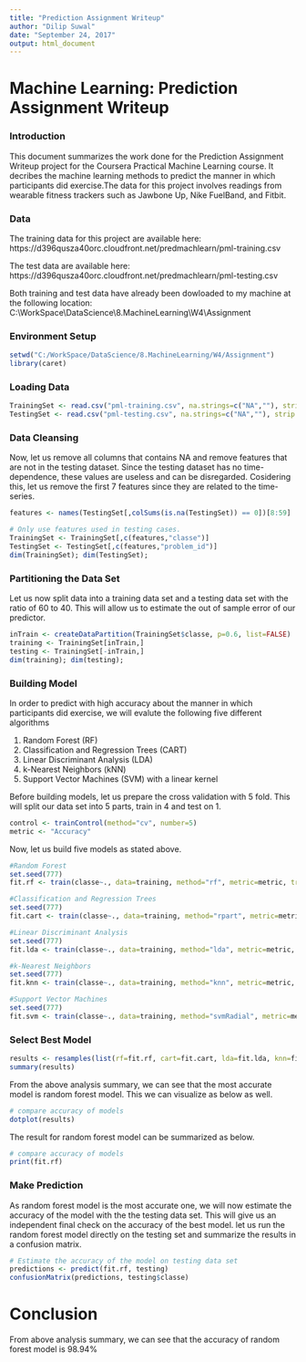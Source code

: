 ---
title: "Prediction Assignment Writeup"
author: "Dilip Suwal"
date: "September 24, 2017"
output: html_document
---

# Machine Learning: Prediction Assignment Writeup

### Introduction

This document summarizes the work done for the Prediction Assignment Writeup project for the Coursera Practical Machine Learning course. It decribes the machine learning methods to predict the manner in which participants did exercise.The data for this project involves readings from wearable fitness trackers such as Jawbone Up, Nike FuelBand, and Fitbit.

### Data

The training data for this project are available here: https://d396qusza40orc.cloudfront.net/predmachlearn/pml-training.csv

The test data are available here:
https://d396qusza40orc.cloudfront.net/predmachlearn/pml-testing.csv

Both training and test data have already been dowloaded to my machine at the following location:
C:\\WorkSpace\\DataScience\\8.MachineLearning\\W4\\Assignment

### Environment Setup
```{r EnvironmentSetup}
setwd("C:/WorkSpace/DataScience/8.MachineLearning/W4/Assignment")
library(caret)
```

### Loading Data
```{r LoadingData}
TrainingSet <- read.csv("pml-training.csv", na.strings=c("NA",""), strip.white=T)
TestingSet <- read.csv("pml-testing.csv", na.strings=c("NA",""), strip.white=T)
```

### Data Cleansing

Now, let us remove all columns that contains NA and remove features that are not in the testing dataset. Since the testing dataset has no time-dependence, these values are useless and can be disregarded. Cosidering this, let us remove the first 7 features since they are related to the time-series.

```{r DataCleansing}
features <- names(TestingSet[,colSums(is.na(TestingSet)) == 0])[8:59]

# Only use features used in testing cases.
TrainingSet <- TrainingSet[,c(features,"classe")]
TestingSet <- TestingSet[,c(features,"problem_id")]
dim(TrainingSet); dim(TestingSet);
```

### Partitioning the Data Set

Let us now split data into a training data set and a testing data set with the ratio of 60 to 40. This will allow us to estimate the out of sample error of our predictor.

```{r SplitDataSet}
inTrain <- createDataPartition(TrainingSet$classe, p=0.6, list=FALSE)
training <- TrainingSet[inTrain,]
testing <- TrainingSet[-inTrain,]
dim(training); dim(testing);
```

### Building Model

In order to predict with high accuracy about the manner in which participants did exercise, we will evalute the following five different algorithms

1. Random Forest (RF)
2. Classification and Regression Trees (CART)
3. Linear Discriminant Analysis (LDA)
4. k-Nearest Neighbors (kNN)
5. Support Vector Machines (SVM) with a linear kernel

Before building models, let us prepare the cross validation with 5 fold. This will split our data set into 5 parts, train in 4 and test on 1.

```{r CrossValidationt}
control <- trainControl(method="cv", number=5)
metric <- "Accuracy"
```
Now, let us build five models as stated above.

```{r BuildModels, results="hide"}

#Random Forest
set.seed(777)
fit.rf <- train(classe~., data=training, method="rf", metric=metric, trControl=control)

#Classification and Regression Trees
set.seed(777)
fit.cart <- train(classe~., data=training, method="rpart", metric=metric, trControl=control)

#Linear Discriminant Analysis
set.seed(777)
fit.lda <- train(classe~., data=training, method="lda", metric=metric, trControl=control)

#k-Nearest Neighbors
set.seed(777)
fit.knn <- train(classe~., data=training, method="knn", metric=metric, trControl=control)

#Support Vector Machines
set.seed(777)
fit.svm <- train(classe~., data=training, method="svmRadial", metric=metric, trControl=control)

```

### Select Best Model

```{r SelectModel}
results <- resamples(list(rf=fit.rf, cart=fit.cart, lda=fit.lda, knn=fit.knn, svm=fit.svm))
summary(results)
```

From the above analysis summary, we can see that the most accurate model is random forest model. This we can visualize as below as well.

```{r ModelComapre}
# compare accuracy of models
dotplot(results)
```

The result for random forest model can be summarized as below.

```{r RandomForestSummary}
# compare accuracy of models
print(fit.rf)
```

### Make Prediction

As random forest model is the most accurate one, we will now estimate the accuracy of the model with the the testing data set. This will give us an independent final check on the accuracy of the best model.
let us run the random forest model directly on the testing set and summarize the results in a confusion matrix.


```{r MakePrediction}
# Estimate the accuracy of the model on testing data set
predictions <- predict(fit.rf, testing)
confusionMatrix(predictions, testing$classe)
```

# Conclusion

From above analysis summary, we can see that the accuracy of random forest model is 98.94%





















